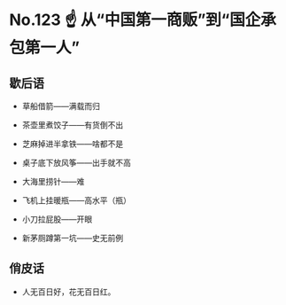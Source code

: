 # No.123 ☝️ 从“中国第一商贩”到“国企承包第一人”

## 歇后语

- 草船借箭——满载而归

- 茶壶里煮饺子——有货倒不出

- 芝麻掉进半拿铁——啥都不是

- 桌子底下放风筝——出手就不高

- 大海里捞针——难

- 飞机上挂暖瓶——高水平（瓶）

- 小刀拉屁股——开眼

- 新茅厕蹲第一坑——史无前例

## 俏皮话

- 人无百日好，花无百日红。

